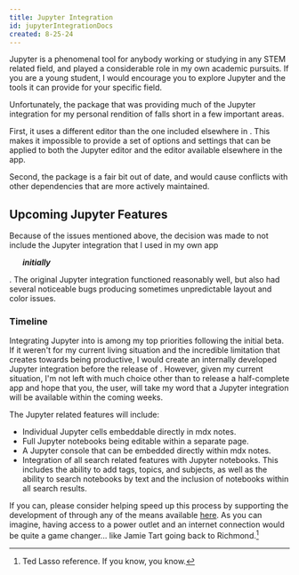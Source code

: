 ```yaml
---
title: Jupyter Integration
id: jupyterIntegrationDocs
created: 8-25-24
---
```


Jupyter is a phenomenal tool for anybody working or studying in any STEM related field, and played a considerable role in my own academic pursuits. If you are a young student, I would encourage you to explore Jupyter and the tools it can provide for your specific field.  

Unfortunately, the package that was providing much of the Jupyter integration for my personal rendition of <LogoAsText /> falls short in a few important areas. 

First, it uses a different editor than the one included elsewhere in <LogoAsText />. This makes it impossible to provide a set of options and settings that can be applied to both the Jupyter editor and the editor available elsewhere in the app. 

Second, the package is a fair bit out of date, and would cause conflicts with other <LogoAsText /> dependencies that are more actively maintained.


## Upcoming Jupyter Features

Because of the issues mentioned above, the decision was made to not include the Jupyter integration that I used in my own app <Ul primary>***initially***</Ul>. The original Jupyter integration functioned reasonably well, but also had several noticeable bugs producing sometimes unpredictable layout and color issues.

### Timeline 

Integrating Jupyter into <LogoAsText /> is among my top priorities following the initial beta. If it weren't for my current living situation and the incredible limitation that creates towards being productive, I would create an internally developed Jupyter integration before the release of <LogoAsText />. However, given my current situation, I'm not left with much choice other than to release a half-complete app and hope that you, the user, will take my word that a Jupyter integration will be available within the coming weeks.

The Jupyter related features will include:

- Individual Jupyter cells embeddable directly in mdx notes.
- Full Jupyter notebooks being editable within a separate page.
- A Jupyter console that can be embedded directly within mdx notes.
- Integration of all search related features with Jupyter notebooks. This includes the ability to add tags, topics, and subjects, as well as the ability to search notebooks by text and the inclusion of notebooks within all <LogoAsText /> search results.

If you can, please consider helping speed up this process by supporting the development of <LogoAsText /> through any of the means available [here](/sponsor). As you can imagine, having access to a power outlet and an internet connection would be quite a game changer... like Jamie Tart going back to Richmond.[^1]


[^1]: Ted Lasso reference. If you know, you know.
